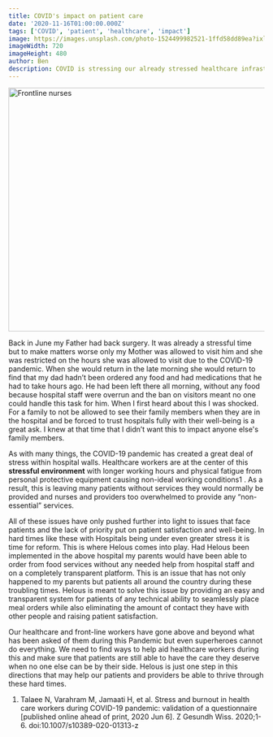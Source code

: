 ```yaml
---
title: COVID's impact on patient care
date: '2020-11-16T01:00:00.000Z'
tags: ['COVID', 'patient', 'healthcare', 'impact']
image: https://images.unsplash.com/photo-1524499982521-1ffd58dd89ea?ixlib=rb-1.2.1&ixid=eyJhcHBfaWQiOjEyMDd9&auto=format&fit=crop&w=720&h=480&q=80
imageWidth: 720
imageHeight: 480
author: Ben
description: COVID is stressing our already stressed healthcare infrastructure. What can we do to help?
---
```

<img src="https://images.unsplash.com/photo-1524499982521-1ffd58dd89ea?ixlib=rb-1.2.1&ixid=eyJhcHBfaWQiOjEyMDd9&auto=format&fit=crop&w=720&h=480&q=80" width="720" height="480" alt="Frontline nurses" />

Back in June my Father had back surgery. It was already a stressful time but to make matters worse only my Mother was allowed to visit him and she was restricted on the hours she was allowed to visit due to the COVID-19 pandemic. When she would return in the late morning she would return to find that my dad hadn’t been ordered any food and had medications that he had to take hours ago. He had been left there all morning, without any food because hospital staff were overrun and the ban on visitors meant no one could handle this task for him. When I first heard about this I was shocked. For a family to not be allowed to see their family members when they are in the hospital and be forced to trust hospitals fully with their well-being is a great ask. I knew at that time that I didn’t want this to impact anyone else's family members.

As with many things, the COVID-19 pandemic has created a great deal of stress within hospital walls. Healthcare workers are at the center of this **stressful environment** with longer working hours and physical fatigue from personal protective equipment causing non-ideal working conditions1 . As a result, this is leaving many patients without services they would normally be provided and nurses and providers too overwhelmed to provide any “non-essential” services.

All of these issues have only pushed further into light to issues that face patients and the lack of priority put on patient satisfaction and well-being. In hard times like these with Hospitals being under even greater stress it is time for reform. This is where Helous comes into play. Had Helous been implemented in the above hospital my parents would have been able to order from food services without any needed help from hospital staff and on a completely transparent platform. This is an issue that has not only happened to my parents but patients all around the country during these troubling times. Helous is meant to solve this issue by providing an easy and transparent system for patients of any technical ability to seamlessly place meal orders while also eliminating the amount of contact they have with other people and raising patient satisfaction.

Our healthcare and front-line workers have gone above and beyond what has been asked of them during this Pandemic but even superheroes cannot do everything. We need to find ways to help aid healthcare workers during this and make sure that patients are still able to have the care they deserve when no one else can be by their side. Helous is just one step in this directions that may help our patients and providers be able to thrive through these hard times.

1. Talaee N, Varahram M, Jamaati H, et al. Stress and burnout in health care workers during COVID-19 pandemic: validation of a questionnaire [published online ahead of print, 2020 Jun 6]. Z Gesundh Wiss. 2020;1-6. doi:10.1007/s10389-020-01313-z
